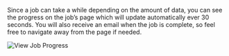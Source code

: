 Since a job can take a while depending on the amount of data, you can see the progress on the job’s page which will update automatically ever 30 seconds. You will also receive an email when the job is complete, so feel free to navigate away from the page if needed.

<Frame caption="View Job Progress">
  <img src="/screenshots/app/job_progress.png" alt="View Job Progress" />
</Frame>